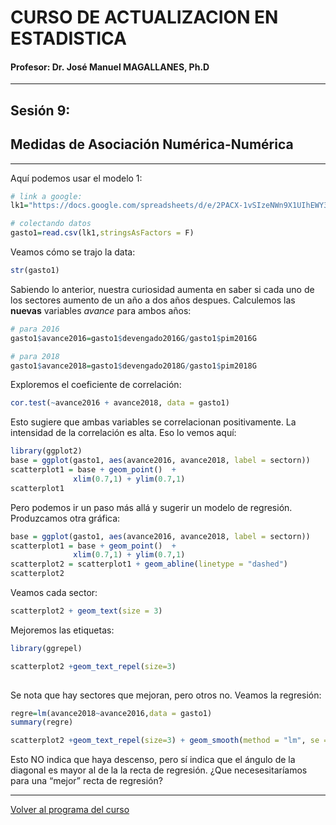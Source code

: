 # CURSO DE ACTUALIZACION EN ESTADISTICA

#### Profesor: Dr. José Manuel MAGALLANES, Ph.D

____

## Sesión 9: 

## **Medidas de Asociación Numérica-Numérica**

____

Aquí podemos usar el modelo 1:


```r
# link a google:
lk1="https://docs.google.com/spreadsheets/d/e/2PACX-1vSIzeNWn9X1UIhEWY3pnAPdUdSP9Ni7k2btVnt9GuatiSexZCAVmn09INK2fpeY8SqKPWciBI4OSfRh/pub?gid=0&single=true&output=csv"

# colectando datos
gasto1=read.csv(lk1,stringsAsFactors = F)
```

Veamos cómo se trajo la data:
```r
str(gasto1)
```

Sabiendo lo anterior, nuestra curiosidad aumenta en saber si cada uno de los sectores aumento de un año a dos años despues. Calculemos las **nuevas** variables _avance_ para ambos años:

```r
# para 2016
gasto1$avance2016=gasto1$devengado2016G/gasto1$pim2016G

# para 2018
gasto1$avance2018=gasto1$devengado2018G/gasto1$pim2018G
```


Exploremos el coeficiente de correlación:

```r
cor.test(~avance2016 + avance2018, data = gasto1)
```

Esto sugiere que ambas variables se correlacionan positivamente. La intensidad de la correlación es alta. Eso lo vemos aquí:


```r
library(ggplot2)
base = ggplot(gasto1, aes(avance2016, avance2018, label = sectorn))
scatterplot1 = base + geom_point()  + 
              xlim(0.7,1) + ylim(0.7,1) 
scatterplot1
```


Pero podemos ir un paso más allá y sugerir un modelo de regresión. Produzcamos otra gráfica:

```r
base = ggplot(gasto1, aes(avance2016, avance2018, label = sectorn))
scatterplot1 = base + geom_point()  + 
              xlim(0.7,1) + ylim(0.7,1) 
scatterplot2 = scatterplot1 + geom_abline(linetype = "dashed")
scatterplot2
```

Veamos cada sector:

```r
scatterplot2 + geom_text(size = 3)
```

Mejoremos las etiquetas:

```r
library(ggrepel)

scatterplot2 +geom_text_repel(size=3)
                  
```


Se nota que hay sectores que mejoran, pero otros no. Veamos la regresión:

```r
regre=lm(avance2018~avance2016,data = gasto1)
summary(regre)
```

```r
scatterplot2 +geom_text_repel(size=3) + geom_smooth(method = "lm", se = FALSE, color='red')
```

Esto NO indica que haya descenso, pero sí indica que el ángulo de la diagonal es mayor al de la  la recta de regresión. ¿Que necesesitaríamos para una "mejor" recta de regresión?

____

[Volver al programa del curso](https://coursesandtutorials.github.io/Estadistica/)

